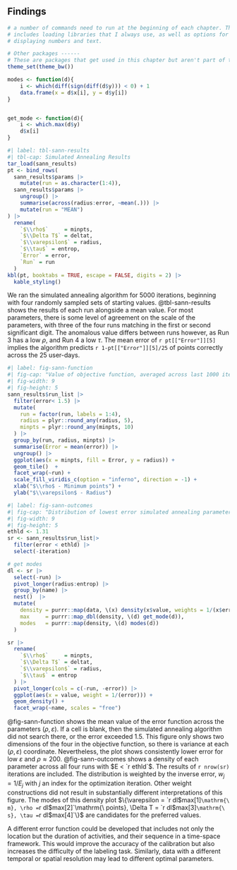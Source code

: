 ## Findings
```r
# a number of commands need to run at the beginning of each chapter. This
# includes loading libraries that I always use, as well as options for 
# displaying numbers and text.
```

```r
# Other packages ------
# These are packages that get used in this chapter but aren't part of the default set.
theme_set(theme_bw())

modes <- function(d){
    i <- which(diff(sign(diff(d$y))) < 0) + 1
    data.frame(x = d$x[i], y = d$y[i])
}


get_mode <- function(d){
    i <- which.max(d$y)
    d$x[i]
}

```


```r
#| label: tbl-sann-results
#| tbl-cap: Simulated Annealing Results
tar_load(sann_results)
pt <- bind_rows(
  sann_results$params |> 
    mutate(run = as.character(1:4)),
  sann_results$params |> 
    ungroup() |> 
    summarise(across(radius:error, ~mean(.))) |> 
    mutate(run = "MEAN")
) |> 
  rename(
    `$\\rho$`     = minpts,
    `$\\Delta T$` = deltat,
    `$\\varepsilon$` = radius,
    `$\\tau$` = entrop,
    `Error` = error,
    `Run` = run
  )
kbl(pt, booktabs = TRUE, escape = FALSE, digits = 2) |> 
  kable_styling()
```

We ran the simulated annealing algorithm for 5000 iterations, beginning with 
four randomly sampled sets of starting values. @tbl-sann-results
shows the results of each run alongside a mean value. For most
parameters, there is some level of agreement on the scale of the parameters,
with three of the four runs matching in the first or second significant
digit. The anomalous value differs between runs however, as Run 3 has a
low $\rho$, and Run 4 a low $\tau$. The mean error of `r pt[["Error"]][5]` implies
the algorithm predicts `r 1-pt[["Error"]][5]/25` of points correctly across the 25 
user-days.

```r
#| label: fig-sann-function
#| fig-cap: "Value of objective function, averaged across last 1000 iterations."
#| fig-width: 9
#| fig-height: 5
sann_results$run_list |> 
  filter(error< 1.5) |> 
  mutate(
    run = factor(run, labels = 1:4),
    radius = plyr::round_any(radius, 5),
    minpts = plyr::round_any(minpts, 10)
  ) |> 
  group_by(run, radius, minpts) |> 
  summarise(Error = mean(error)) |> 
  ungroup() |> 
  ggplot(aes(x = minpts, fill = Error, y = radius)) + 
  geom_tile()  +
  facet_wrap(~run) +
  scale_fill_viridis_c(option = "inferno", direction = -1) + 
  xlab("$\\rho$ - Minimum points") + 
  ylab("$\\varepsilon$ - Radius")
```

```r
#| label: fig-sann-outcomes
#| fig-cap: "Distribution of lowest error simulated annealing parameters."
#| fig-width: 9
#| fig-height: 5
ethld <- 1.31
sr <- sann_results$run_list|> 
  filter(error < ethld) |> 
  select(-iteration) 

# get modes
dl <- sr |> 
  select(-run) |> 
  pivot_longer(radius:entrop) |> 
  group_by(name) |> 
  nest()  |> 
  mutate(
    density = purrr::map(data, \(x) density(x$value, weights = 1/(x$error))),
    max     = purrr::map_dbl(density, \(d) get_mode(d)),
    modes   = purrr::map(density, \(d) modes(d))
  )

sr |> 
  rename(
    `$\\rho$`     = minpts,
    `$\\Delta T$` = deltat,
    `$\\varepsilon$` = radius,
    `$\\tau$` = entrop
  ) |> 
  pivot_longer(cols = c(-run, -error)) |> 
  ggplot(aes(x = value, weight = 1/(error))) +
  geom_density() + 
  facet_wrap(~name, scales = "free")
```

@fig-sann-function shows the mean value of the error function 
across the parameters $(\rho, \varepsilon)$. If a cell is blank, then
the simulated annealing algorithm did not search there, or the error
exceeded 1.5. This figure only shows two dimensions of the four in the
objective function, so there is variance at each $(\rho, \varepsilon)$ 
coordinate. Nevertheless, the plot shows consistently lower error 
for low $\varepsilon$ and $\rho \approx 200$.
@fig-sann-outcomes shows a density of each parameter across all four runs with 
$E < `r ethld`$.
The results of `r nrow(sr)` iterations are included.
The distribution is weighted by the inverse error, $w_j = 1/E_j$
with $j$ an index for the optimization iteration.
Other weight constructions did not result in substantially different interpretations of 
this figure. The modes of this density plot 
$\{\varepsilon = `r dl$max[1]` \mathrm{\ m}, \rho = `r dl$max[2]`\mathrm{\ points}, \Delta T = `r dl$max[3]`\mathrm{\ s}, \tau = `r dl$max[4]`\}$ are candidates for the preferred values.

A different error function could be developed that includes not only the location
but the duration of activities, and their sequence in a time-space 
framework. This would improve the accuracy of the calibration but also 
increases the difficulty of the labeling task. Similarly, data with a different
temporal or spatial resolution may lead to different optimal parameters.

